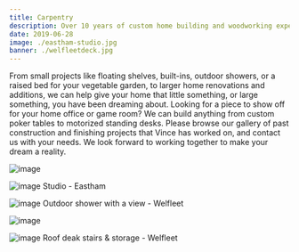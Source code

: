 ```yaml
---
title: Carpentry
description: Over 10 years of custom home building and woodworking experience
date: 2019-06-28
image: ./eastham-studio.jpg
banner: ./welfleetdeck.jpg
---
```


From small projects like floating shelves, built-ins, outdoor showers, or a raised bed for your vegetable garden, to larger home renovations and additions, we can help give your home that little something, or large something, you have been dreaming about.
Looking for a piece to show off for your home office or game room? We can build anything from custom poker tables to motorized standing desks.
Please browse our gallery of past construction and finishing projects that Vince has worked on, and contact us with your needs. We look forward to working together to make your dream a reality.

<Row>
<Col>

![image](./eastham-stairs.jpg)

</Col>
<Col>

![image](./eastham-studio.jpg)
Studio - Eastham
</Col>
</Row>


<Row>
<Col>

![image](./welfleet-outdoor-shower.jpg)
Outdoor shower with a view - Welfleet

</Col>
<Col>

![image](./welfleet-outdoor-shower2.jpg)

</Col>

<Col>

![image](./welfleet-deck-stairs.jpg)
Roof deak stairs & storage - Welfleet

</Col>
</Row>
